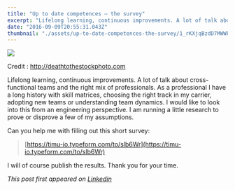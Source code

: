 ```yaml
---
title: "Up to date competences — the survey"
excerpt: "Lifelong learning, continuous improvements. A lot of talk about cross-functional teams and the right mix of professionals. As a…"
date: "2016-09-09T20:55:31.043Z"
thumbnail: "./assets/up-to-date-competences-the-survey/1_rKXjqBzdD7MWWb2WkevY0w.jpeg"
---
```


![](./assets/up-to-date-competences-the-survey/1_rKXjqBzdD7MWWb2WkevY0w.jpeg)

<figcaption>Credit&nbsp;: <a href="http://deathtothestockphoto.com" data-href="http://deathtothestockphoto.com" class="markup--anchor markup--figure-anchor" rel="noopener" target="_blank">http://deathtothestockphoto.com</a></figcaption>

Lifelong learning, continuous improvements. A lot of talk about cross-functional teams and the right mix of professionals. As a professional I have a long history with skill matrices, choosing the right track in my carrier, adopting new teams or understanding team dynamics. I would like to look into this from an engineering perspective. I am running a little research to prove or disprove a few of my assumptions.

Can you help me with filling out this short survey:

> [https://timu-io.typeform.com/to/slb6Wr](https://timu-io.typeform.com/to/slb6Wr)

I will of course publish the results. Thank you for your time.

*This post first appeared on* [*Linkedin*](https://www.linkedin.com/pulse/up-date-competence-profile-survey-zoltán-simon)
